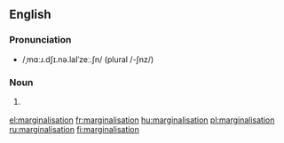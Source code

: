 ==English==

===Pronunciation===
* /ˌmɑːɹ.dʃɪ.nə.laIˈzeː.ʃn/ (plural /-ʃnz/)

===Noun===
{{en-noun|pl=marginalizations}}

# {{British}} {{alternative spelling of|[[marginalization]]}}

[[el:marginalisation]]
[[fr:marginalisation]]
[[hu:marginalisation]]
[[pl:marginalisation]]
[[ru:marginalisation]]
[[fi:marginalisation]]